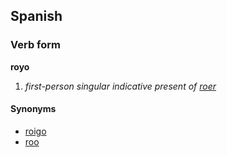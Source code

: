 ==Spanish==
===Verb form===
'''royo'''

# ''first-person singular indicative present of [[roer]]''

====Synonyms====
*[[roigo]]
*[[roo]]